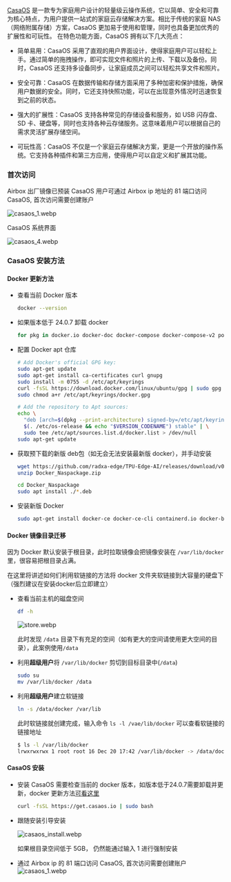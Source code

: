 [CasaOS](https://casaos.io/) 是一款专为家庭用户设计的轻量级云操作系统，它以简单、安全和可靠为核心特点，为用户提供一站式的家庭云存储解决方案。相比于传统的家庭 NAS（网络附属存储）方案，CasaOS 更加易于使用和管理，同时也具备更加优秀的扩展性和可玩性。
在特色功能方面，CasaOS 拥有以下几大亮点：

- 简单易用：CasaOS 采用了直观的用户界面设计，使得家庭用户可以轻松上手。通过简单的拖拽操作，即可实现文件和照片的上传、下载以及备份。同时，CasaOS 还支持多设备同步，让家庭成员之间可以轻松共享文件和照片。

- 安全可靠：CasaOS 在数据传输和存储方面采用了多种加密和保护措施，确保用户数据的安全。同时，它还支持快照功能，可以在出现意外情况时迅速恢复到之前的状态。

- 强大的扩展性：CasaOS 支持各种常见的存储设备和服务，如 USB 闪存盘、SD 卡、硬盘等，同时也支持各种云存储服务。这意味着用户可以根据自己的需求灵活扩展存储空间。

- 可玩性高：CasaOS 不仅是一个家庭云存储解决方案，更是一个开放的操作系统。它支持各种插件和第三方应用，使得用户可以自定义和扩展其功能。

### 首次访问

Airbox 出厂镜像已预装 CasaOS 用户可通过 Airbox ip 地址的 81 端口访问 CasaOS, 首次访问需要创建账户

![casaos_1.webp](/img/general-tutorial/tpu_ai/casaos_1.webp)

CasaOS 系统界面

![casaos_4.webp](/img/general-tutorial/tpu_ai/casaos_4.webp)

### CasaOS 安装方法

#### Docker 更新方法

- 查看当前 Docker 版本

  ```bash
  docker --version
  ```

- 如果版本低于 24.0.7 卸载 docker

  ```bash
  for pkg in docker.io docker-doc docker-compose docker-compose-v2 podman-docker containerd runc; do sudo apt-get remove $pkg; done
  ```

- 配置 Docker apt 仓库

  ```bash
  # Add Docker's official GPG key:
  sudo apt-get update
  sudo apt-get install ca-certificates curl gnupg
  sudo install -m 0755 -d /etc/apt/keyrings
  curl -fsSL https://download.docker.com/linux/ubuntu/gpg | sudo gpg --dearmor -o /etc/apt/keyrings/docker.gpg
  sudo chmod a+r /etc/apt/keyrings/docker.gpg

  # Add the repository to Apt sources:
  echo \
    "deb [arch=$(dpkg --print-architecture) signed-by=/etc/apt/keyrings/docker.gpg] https://download.docker.com/linux/ubuntu \
    $(. /etc/os-release && echo "$VERSION_CODENAME") stable" | \
    sudo tee /etc/apt/sources.list.d/docker.list > /dev/null
  sudo apt-get update
  ```

- 获取预下载的新版 deb包（如无会无法安装最新版 docker），并手动安装

  ```bash
  wget https://github.com/radxa-edge/TPU-Edge-AI/releases/download/v0.1.0/Docker_Naspackage.zip
  unzip Docker_Naspackage.zip

  cd Docker_Naspackage
  sudo apt install ./*.deb
  ```

- 安装新版 Docker
  ```bash
  sudo apt-get install docker-ce docker-ce-cli containerd.io docker-buildx-plugin docker-compose-plugin
  ```

#### Docker 镜像目录迁移

因为 Docker 默认安装于根目录，此时拉取镜像会把镜像安装在 `/var/lib/docker` 里，很容易把根目录占满。

在这里将讲述如何们利用软链接的方法将 docker 文件夹软链接到大容量的硬盘下（强烈建议在安装docker后立即建立）

- 查看当前主机的磁盘空间

  ```bash
  df -h
  ```

  ![store.webp](/img/general-tutorial/tpu_ai/store.webp)

  此时发现 `/data` 目录下有充足的空间（如有更大的空间请使用更大空间的目录），此案例使用`/data`

- 利用**超级用户**将 `/var/lib/docker` 剪切到目标目录中(`/data`)

  ```bash
  sudo su
  mv /var/lib/docker /data
  ```

- 利用**超级用户**建立软链接

  ```bash
  ln -s /data/docker /var/lib
  ```

  此时软链接就创建完成，输入命令 `ls -l /vae/lib/docker` 可以查看软链接的链接地址

  ```bash
  $ ls -l /var/lib/docker
  lrwxrwxrwx 1 root root 16 Dec 20 17:42 /var/lib/docker -> /data/docker
  ```

#### CasaOS 安装

- 安装 CasaOS 需要检查当前的 docker 版本，如版本低于24.0.7需要卸载并更新，docker 更新方法[可看这里](#docker-更新方法)

  ```bash
  curl -fsSL https://get.casaos.io | sudo bash
  ```

- 跟随安装引导安装

  ![casaos_install.webp](/img/general-tutorial/tpu_ai/casaos_install.webp)

  如果根目录空间低于 5GB， 仍然能通过输入 1 进行强制安装

- 通过 Airbox ip 的 81 端口访问 CasaOS, 首次访问需要创建账户
  ![casaos_1.webp](/img/general-tutorial/tpu_ai/casaos_1.webp)
